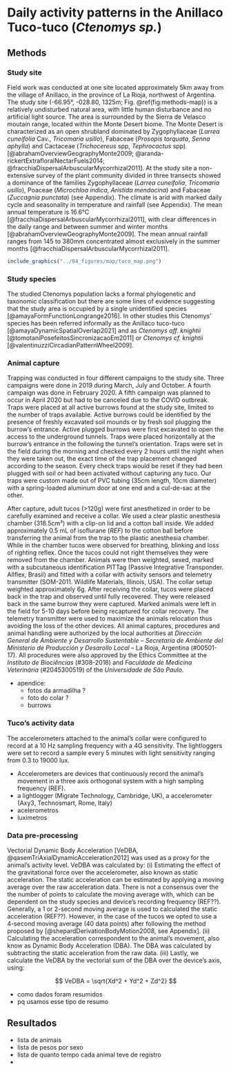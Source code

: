 # Daily activity patterns in the Anillaco Tuco-tuco (_Ctenomys sp._)

## Methods

### Study site

Field work was conducted at one site located approximately 5km away from the village of Anillaco, in the province of La Rioja, northwest of Argentina. The study site (-66.95°, -028.80, 1325m; Fig. \@ref(fig:methods-map)) is a relatively undisturbed natural area, with little human disturbance and no artificial light source. The area is surrounded by the Sierra de Velasco moutain range, located within the Monte Desert biome. The Monte Desert is characterized as an open shrubland dominated by Zygophyllaceae (_Larrea cuneifolia_ Cav., _Tricomaria usillo_), Fabaceae (_Prosopis torquata_, _Senna aphylla_) and Cactaceae (_Trichocereus_ spp, _Tephrocactus_ spp) [@abrahamOverviewGeographyMonte2009; @aranda-rickertExtrafloralNectarFuels2014; @fracchiaDispersalArbuscularMycorrhizal2011]. At the study site a non-extensive survey of the plant community divided in three transects showed a dominance of the families Zygophyllaceae (_Larrea cuneifolia_, _Tricomaria usillo_), Poaceae (_Microchloa indica_, _Aristida mendocina_) and Fabaceae (_Zuccagnia punctata_) (see Appendix). The climate is arid with marked daily cycle and seasonality in temperature and rainfall (see Appendix). The mean annual temperature is 16.6°C [@fracchiaDispersalArbuscularMycorrhizal2011], with clear differences in the daily range and between summer and winter months [@abrahamOverviewGeographyMonte2009]. The mean annual rainfall ranges from 145 to 380mm concentrated almost exclusively in the summer months [@fracchiaDispersalArbuscularMycorrhizal2011].

```r

include_graphics("../04_figures/map/tuco_map.png")
```
 
### Study species

The studied Ctenomys population lacks a formal phylogenetic and taxonomic classification but there are some lines of evidence suggesting that the study area is occupied by a single unidentified species [@amayaFormFunctionLongrange2016]. In other studies this Ctenomys' species has been referred informally as the Anillaco tuco-tuco [@amayaDynamicSpatialOverlap2021] and as _Ctenomys aff. knightii_ [@tomotaniPosefeitosSincronizacaoEm2011] or _Ctenomys cf. knightii_ [@valentinuzziCircadianPatternWheel2009].

### Animal capture

Trapping was conducted in four different campaigns to the study site. Three campaigns were done in 2019 during March, July and October. A fourth campaign was done in February 2020. A fifth campaign was planned to occur in April 2020 but had to be canceled due to the COVID outbreak. Traps were placed at all active burrows found at the study site, limited to the number of traps available. Active burrows could be identified by the presence of freshly excavated soil mounds or by fresh soil plugging the burrow's entrance. Active plugged burrows were first excavated to open the access to the underground tunnels. Traps were placed horizontally at the burrow's entrance in the following the tunnel's orientation. Traps were set in the field during the morning and checked every 2 hours until the night when they were taken out, the exact time of the trap placement changed according to the season. Every check traps would be reset if they had been plugged with soil or had been activated without capturing any tuco. Our traps were custom made out of PVC tubing (35cm length, 10cm diameter) with a spring-loaded aluminum door at one end and a cul-de-sac at the other.

After capture, adult tucos (>120g) were first anesthetized in order to be carefully examined and receive a collar. We used a clear plastic anesthesia chamber (318.5cm³) with a clip-on lid and a cotton ball inside. We added approximately 0.5 mL of isoflurane (*REF*) to the cotton ball before transferring the animal from the trap to the plastic anesthesia chamber. While in the chamber tucos were observed for breathing, blinking and loss of righting reflex. Once the tucos could not right themselves they were removed from the chamber. Animals were then weighted, sexed, marked with a subcutaneous identification PITTag (Passive Integrative Transponder. Allflex, Brasil) and fitted with a collar with activity sensors and telemetry transmitter (SOM-2011. Wildlife Materials, Illinois, USA). The collar setup weighted approximately 6g. After receiving the collar, tucos were placed back in the trap and observed until fully recovered. They were released back in the same burrow they were captured. Marked animals were left in the field for 5-10 days before being recaptured for collar recovery. The telemetry transmitter were used to maximize the animals relocation thus avoiding the loss of the other devices. All animal captures, procedures and animal handling were authorized by the local authorities at _Dirección General de Ambiente y Desarrollo Sustentable – Secretaría de Ambiente del Ministerio de Producción y Desarollo Local_ – La Rioja, Argentina (#00501-17). All procedures were also approved by the Ethics Committee at the _Instituto de Biociências_ (#308-2018) and _Faculdade de Medicina Veterinária_ (#2045300519) of the _Universidade de São Paulo_. 

- apendice:
    - fotos da armadilha ?
    - foto do colar ?
    - burrows

### Tuco's activity data

The accelerometers attached to the animal's collar were configured to record at a 10 Hz sampling frequency with a 4G sensitivity. The lightloggers were set to record a sample every 5 minutes with light sensitivity ranging from 0.3 to 19000 lux.

- Accelerometers are devices that continuously record the animal's movement in a three axis orthogonal system with a high sampling frequency (REF). 
- a lightlogger (Migrate Technology, Cambridge, UK), a accelerometer (Axy3, Technosmart, Rome, Italy)
- acelerometros
- luximetros


### Data pre-processing

Vectorial Dynamic Body Acceleration [VeDBA, @qasemTriAxialDynamicAcceleration2012] was used as a proxy for the animal's activity level. VeDBA was calculated by: (i) Estimating the effect of the gravitational force over the accelerometer, also known as static acceleration. The static acceleration can be estimated by applying a moving average over the raw acceleration data. There is not a consensus over the the number of points to calculate the moving average with, which can be dependent on the study species and device's recording frequency (REF??). Generally, a 1 or 2-second moving average is used to calculated the static acceleration (REF??). However, in the case of the tucos we opted to use a 4-second moving average (40 data points) after following the method proposed by [@shepardDerivationBodyMotion2008, see Appendix]. (ii) Calculating the acceleration correspondent to the animal's movement, also know as Dynamic Body Acceleration (DBA). The DBA was calculated by subtracting the static acceleration from the raw data. (iii) Lastly, we calculate the VeDBA by the vectorial sum of the DBA over the device's axis, using:

$$ VeDBA = \sqrt{Xd^2 + Yd^2 + Zd^2} $$

- como dados foram resumidos
- pq usamos esse tipo de resumo

## Resultados

- lista de animais
- lista de pesos por sexo
- lista de quanto tempo cada animal teve de registro
- 
